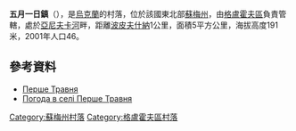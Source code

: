 {{coord|51|48|7|N|34|0|28|E|scale:100000_region:UA|display=title}}

'''五月一日鎮'''（{{lang-uk|Перше Травня}}），是[[烏克蘭|烏克蘭]]的村落，位於該國東北部[[蘇梅州|蘇梅州]]，由[[格盧霍夫區|格盧霍夫區]]負責管轄，處於[[亞尼夫卡河|亞尼夫卡河]]畔，距離[[波皮夫什納_(格盧霍夫區)|波皮夫什納]]1公里，面積5平方公里，海拔高度191米，2001年人口46。

==參考資料==
* [http://w1.c1.rada.gov.ua/pls/z7502/A005?rdat1=02.02.2010&rf7571=28916 Перше Травня]{{dead link|date=2017年11月 |bot=InternetArchiveBot |fix-attempted=yes }}
* [http://weather.in.ua/ua/symskaja/19978 Погода в селі Перше Травня]{{Wayback|url=http://weather.in.ua/ua/symskaja/19978 |date=20160305200314 }}

{{DEFAULTSORT:Перше Травня}}

[[Category:蘇梅州村落|Category:蘇梅州村落]]
[[Category:格盧霍夫區村落|Category:格盧霍夫區村落]]


{{Sumy-geo-stub}}